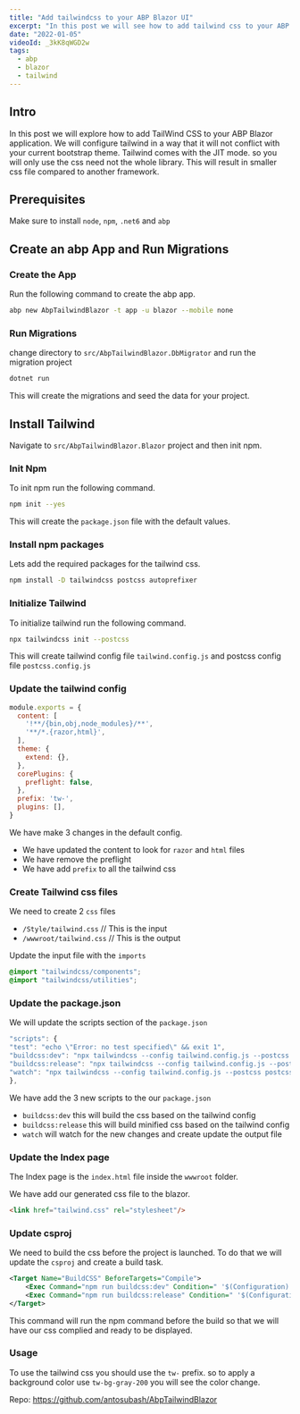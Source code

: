 ```yaml
---
title: "Add tailwindcss to your ABP Blazor UI"
excerpt: "In this post we will see how to add tailwind css to your ABP Blazor UI."
date: "2022-01-05"
videoId: _3kK8qWGD2w
tags:
  - abp
  - blazor
  - tailwind
---
```

<TOCInline toc={props.toc} asDisclosure />

## Intro

In this post we will explore how to add TailWind CSS to your ABP Blazor application. We will configure tailwind in a way that it will not conflict with your current bootstrap theme. Tailwind comes with the JIT mode. so you will only use the css need not the whole library. This will result in smaller css file compared to another framework.

## Prerequisites

Make sure to install `node`, `npm`, `.net6` and `abp`

## Create an abp App and Run Migrations

### Create the App

Run the following command to create the abp app.

```bash
abp new AbpTailwindBlazor -t app -u blazor --mobile none
```

### Run Migrations

change directory to `src/AbpTailwindBlazor.DbMigrator` and run the migration project

```bash
dotnet run
```

This will create the migrations and seed the data for your project.

## Install Tailwind

Navigate to `src/AbpTailwindBlazor.Blazor` project and then init npm.

### Init Npm

To init npm run the following command.

```bash
npm init --yes
```

This will create the `package.json` file with the default values.

### Install npm packages

Lets add the required packages for the tailwind css.

```bash
npm install -D tailwindcss postcss autoprefixer
```

### Initialize Tailwind

To initialize tailwind run the following command.

```bash
npx tailwindcss init --postcss
```

This will create tailwind config file `tailwind.config.js` and postcss config file `postcss.config.js`

### Update the tailwind config

```js
module.exports = {
  content: [
    '!**/{bin,obj,node_modules}/**',
    '**/*.{razor,html}',
  ],
  theme: {
    extend: {},
  },
  corePlugins: {
    preflight: false,
  },
  prefix: 'tw-',
  plugins: [],
}
```

We have make 3 changes in the default config.

- We have updated the content to look for `razor` and `html` files
- We have remove the preflight
- We have add `prefix` to all the tailwind css

### Create Tailwind css files

We need to create 2 `css` files

- `/Style/tailwind.css` // This is the input
- `/wwwroot/tailwind.css` // This is the output

Update the input file with the `imports`

```css
@import "tailwindcss/components";
@import "tailwindcss/utilities";
```

### Update the package.json

We will update the scripts section of the `package.json`

```js
"scripts": {
"test": "echo \"Error: no test specified\" && exit 1",
"buildcss:dev": "npx tailwindcss --config tailwind.config.js --postcss postcss.config.js -i ./Style/tailwind.css -o ./wwwroot/tailwind.css",
"buildcss:release": "npx tailwindcss --config tailwind.config.js --postcss postcss.config.js -i ./Style/tailwind.css -o ./wwwroot/tailwind.css --minify",
"watch": "npx tailwindcss --config tailwind.config.js --postcss postcss.config.js -i ./Style/tailwind.css -o ./wwwroot/tailwind.css --watch"
},
```

We have add the 3 new scripts to the our `package.json`

- `buildcss:dev` this will build the css based on the tailwind config
- `buildcss:release` this will build minified css based on the tailwind config
- `watch` will watch for the new changes and create update the output file

### Update the Index page

The Index page is the `index.html` file inside the `wwwroot` folder.

We have add our generated css file to the blazor.

```html
<link href="tailwind.css" rel="stylesheet"/>
```

### Update csproj

We need to build the css before the project is launched. To do that we will update the `csproj` and create a build task.

```xml
<Target Name="BuildCSS" BeforeTargets="Compile">
    <Exec Command="npm run buildcss:dev" Condition=" '$(Configuration)' == 'Debug' " />
    <Exec Command="npm run buildcss:release" Condition=" '$(Configuration)' == 'Release' " />
</Target>
```

This command will run the npm command before the build so that we will have our css complied and ready to be displayed.

### Usage

To use the tailwind css you should use the `tw-` prefix. so to apply a background color use `tw-bg-gray-200` you will see the color change.

Repo: https://github.com/antosubash/AbpTailwindBlazor
